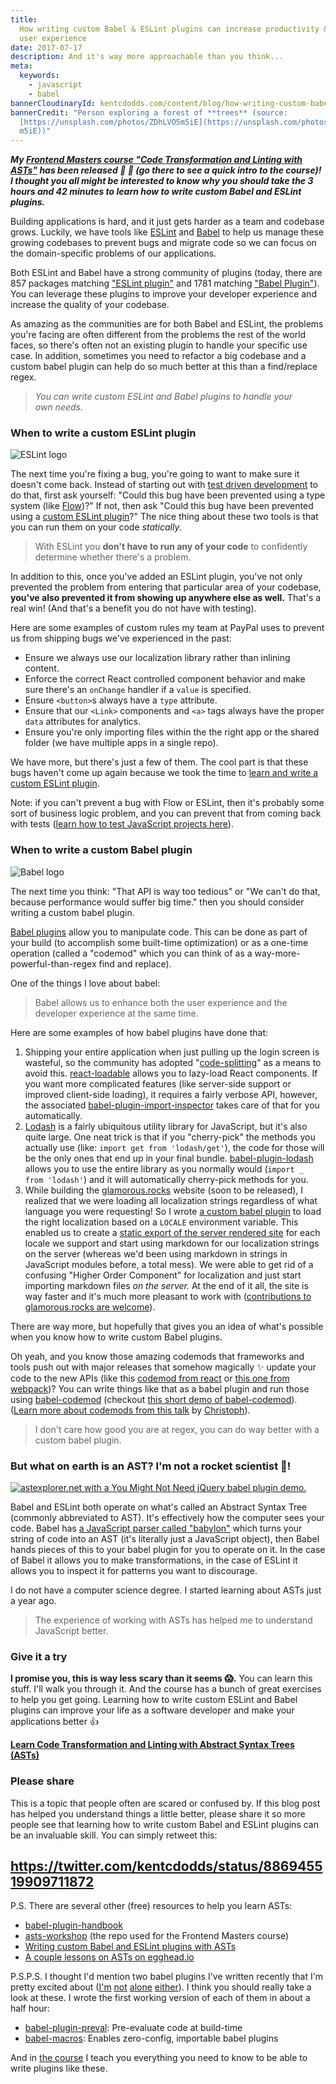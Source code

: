 ```yaml
---
title:
  How writing custom Babel & ESLint plugins can increase productivity & improve
  user experience
date: 2017-07-17
description: And it's way more approachable than you think...
meta:
  keywords:
    - javascript
    - babel
bannerCloudinaryId: kentcdodds.com/content/blog/how-writing-custom-babel-and-eslint-plugins-can-increase-productivity-and-improve-user-experience/banner.jpg
bannerCredit: "Person exploring a forest of **trees** (source:
  [https://unsplash.com/photos/ZDhLVO5m5iE](https://unsplash.com/photos/ZDhLVO5\
  m5iE))"
---
```


**_My
[Frontend Masters course "Code Transformation and Linting with ASTs"](https://frontendmasters.com/courses/linting-asts)
has been released 🎉 🎊 (go there to see a quick intro to the course)! I thought
you all might be interested to know why you should take the 3 hours and 42
minutes to learn how to write custom Babel and ESLint plugins._**

Building applications is hard, and it just gets harder as a team and codebase
grows. Luckily, we have tools like [ESLint](http://eslint.org) and
[Babel](https://babeljs.io) to help us manage these growing codebases to prevent
bugs and migrate code so we can focus on the domain-specific problems of our
applications.

Both ESLint and Babel have a strong community of plugins (today, there are 857
packages matching
["ESLint plugin"](https://www.npmjs.com/search?q=eslint%20plugin&page=1&ranking=optimal)
and 1781 matching
["Babel Plugin"](https://www.npmjs.com/search?q=babel%20plugin)). You can
leverage these plugins to improve your developer experience and increase the
quality of your codebase.

As amazing as the communities are for both Babel and ESLint, the problems you're
facing are often different from the problems the rest of the world faces, so
there's often not an existing plugin to handle your specific use case. In
addition, sometimes you need to refactor a big codebase and a custom babel
plugin can help do so much better at this than a find/replace regex.

> _You can write custom ESLint and Babel plugins to handle your own needs._

### When to write a custom ESLint plugin

![ESLint logo](https://res.cloudinary.com/kentcdodds-com/image/upload/v1625032915/kentcdodds.com/content/blog/how-writing-custom-babel-and-eslint-plugins-can-increase-productivity-and-improve-user-experience/0.png)

The next time you're fixing a bug, you're going to want to make sure it doesn't
come back. Instead of starting out with
[test driven development](https://egghead.io/lessons/javascript-use-test-driven-development)
to do that, first ask yourself: "Could this bug have been prevented using a type
system (like [Flow](https://flow.org))?" If not, then ask "Could this bug have
been prevented using a
[custom ESLint plugin](http://eslint.org/docs/developer-guide/working-with-rules)?"
The nice thing about these two tools is that you can run them on your code
_statically_.

> With ESLint you **don't have to run any of your code** to confidently
> determine whether there's a problem.

In addition to this, once you've added an ESLint plugin, you've not only
prevented the problem from entering that particular area of your codebase,
**you've also prevented it from showing up anywhere else as well.** That's a
real win! (And that's a benefit you do not have with testing).

Here are some examples of custom rules my team at PayPal uses to prevent us from
shipping bugs we've experienced in the past:

- Ensure we always use our localization library rather than inlining content.
- Enforce the correct React controlled component behavior and make sure there's
  an `onChange` handler if a `value` is specified.
- Ensure `<button>`s always have a `type` attribute.
- Ensure that our `<Link>` components and `<a>` tags always have the proper
  `data` attributes for analytics.
- Ensure you're only importing files within the the right app or the shared
  folder (we have multiple apps in a single repo).

We have more, but there's just a few of them. The cool part is that these bugs
haven't come up again because we took the time to
[learn and write a custom ESLint plugin](http://kcd.im/fm-asts).

Note: if you can't prevent a bug with Flow or ESLint, then it's probably some
sort of business logic problem, and you can prevent that from coming back with
tests ([learn how to test JavaScript projects here](http://kcd.im/fm-testing)).

### When to write a custom Babel plugin

![Babel logo](https://res.cloudinary.com/kentcdodds-com/image/upload/v1625032916/kentcdodds.com/content/blog/how-writing-custom-babel-and-eslint-plugins-can-increase-productivity-and-improve-user-experience/1.png)

The next time you think: "That API is way too tedious" or "We can't do that,
because performance would suffer big time." then you should consider writing a
custom babel plugin.

[Babel plugins](https://babeljs.io/docs/plugins) allow you to manipulate code.
This can be done as part of your build (to accomplish some built-time
optimization) or as a one-time operation (called a "codemod" which you can think
of as a way-more-powerful-than-regex find and replace).

One of the things I love about babel:

> Babel allows us to enhance both the user experience and the developer
> experience at the same time.

Here are some examples of how babel plugins have done that:

1.  Shipping your entire application when just pulling up the login screen is
    wasteful, so the community has adopted
    "[code-splitting](https://webpack.js.org/guides/code-splitting)" as a means
    to avoid this.
    [react-loadable](https://github.com/thejameskyle/react-loadable) allows you
    to lazy-load React components. If you want more complicated features (like
    server-side support or improved client-side loading), it requires a fairly
    verbose API, however, the associated
    [babel-plugin-import-inspector](https://github.com/thejameskyle/react-loadable/blob/3a9d9cf34abff075f3ec7919732f95dc6d9453a4/README.md#babel-plugin-import-inspector)
    takes care of that for you automatically.
2.  [Lodash](https://lodash.com) is a fairly ubiquitous utility library for
    JavaScript, but it's also quite large. One neat trick is that if you
    "cherry-pick" the methods you actually use (like:
    `import get from 'lodash/get'`), the code for those will be the only ones
    that end up in your final bundle.
    [babel-plugin-lodash](https://github.com/lodash/babel-plugin-lodash) allows
    you to use the entire library as you normally would
    (`import _ from 'lodash'`) and it will automatically cherry-pick methods for
    you.
3.  While building the [glamorous.rocks](https://rc.glamorous.rocks) website
    (soon to be released), I realized that we were loading all localization
    strings regardless of what language you were requesting! So I wrote
    [a custom babel plugin](https://github.com/kentcdodds/glamorous-website/blob/7ab245a4f99af9f217fd9b7d63f59dae1814f08e/other/babel-plugin-l10n-loader.js)
    to load the right localization based on a `LOCALE` environment variable.
    This enabled us to create a
    [static export of the server rendered site](https://github.com/zeit/next.js/blob/dba24dac9db97dfce07fbdb1725f5ed1f9a40811/readme.md#static-html-export)
    for each locale we support and start using markdown for our localization
    strings on the server (whereas we'd been using markdown in strings in
    JavaScript modules before, a total mess). We were able to get rid of a
    confusing "Higher Order Component" for localization and just start importing
    markdown files _on the server._ At the end of it all, the site is way faster
    and it's much more pleasant to work with
    ([contributions to glamorous.rocks are welcome](https://github.com/kentcdodds/glamorous-website/issues)).

There are way more, but hopefully that gives you an idea of what's possible when
you know how to write custom Babel plugins.

Oh yeah, and you know those amazing codemods that frameworks and tools push out
with major releases that somehow magically ✨ update your code to the new APIs
(like this [codemod from react](https://github.com/reactjs/react-codemod) or
[this one from webpack](https://github.com/webpack/webpack-cli/blob/master/lib/migrate.js))?
You can write things like that as a babel plugin and run those using
[babel-codemod](https://github.com/square/babel-codemod) (checkout
[this short demo of babel-codemod](https://youtu.be/Vj9MOXbC43A?index=1&list=PLV5CVI1eNcJipUVm6RDsOQti_MzHImUMD)).
([Learn more about codemods from this talk](https://youtu.be/d0pOgY8__JM) by
[Christoph](https://twitter.com/cpojer)).

> I don't care how good you are at regex, you can do way better with a custom
> babel plugin.

### But what on earth is an AST? I'm not a rocket scientist 🚀!

[![astexplorer.net with a You Might Not Need jQuery babel plugin demo.](https://res.cloudinary.com/kentcdodds-com/image/upload/v1625032914/kentcdodds.com/content/blog/how-writing-custom-babel-and-eslint-plugins-can-increase-productivity-and-improve-user-experience/2.png)](https://kcd.im/asteymnnj)

Babel and ESLint both operate on what's called an Abstract Syntax Tree (commonly
abbreviated to AST). It's effectively how the computer sees your code. Babel has
[a JavaScript parser called "babylon"](https://github.com/babel/babylon) which
turns your string of code into an AST (it's literally just a JavaScript object),
then Babel hands pieces of this to your babel plugin for you to operate on it.
In the case of Babel it allows you to make transformations, in the case of
ESLint it allows you to inspect it for patterns you want to discourage.

I do not have a computer science degree. I started learning about ASTs just a
year ago.

> The experience of working with ASTs has helped me to understand JavaScript
> better.

### Give it a try

**I promise you, this is way less scary than it seems 😱.** You can learn this
stuff. I'll walk you through it. And the course has a bunch of great exercises
to help you get going. Learning how to write custom ESLint and Babel plugins can
improve your life as a software developer and make your applications better 👍

[**Learn Code Transformation and Linting with Abstract Syntax Trees (ASTs)**](http://kcd.im/fm-asts)

### Please share

This is a topic that people often are scared or confused by. If this blog post
has helped you understand things a little better, please share it so more people
see that learning how to write custom Babel and ESLint plugins can be an
invaluable skill. You can simply retweet this:

## https://twitter.com/kentcdodds/status/886945519909711872

P.S. There are several other (free) resources to help you learn ASTs:

- [babel-plugin-handbook](https://github.com/thejameskyle/babel-handbook/blob/master/translations/en/plugin-handbook.md)
- [asts-workshop](https://github.com/kentcdodds/asts-workshop) (the repo used
  for the Frontend Masters course)
- [Writing custom Babel and ESLint plugins with ASTs](https://youtu.be/VBscbcm2Mok?index=1&list=PLV5CVI1eNcJgNqzNwcs4UKrlJdhfDjshf&t=192s)
- [A couple lessons on ASTs on egghead.io](http://kcd.im/egghead-asts)

P.S.P.S. I thought I'd mention two babel plugins I've written recently that I'm
pretty excited about
([I'm](https://twitter.com/threepointone/status/885884698093899777)
[not](https://twitter.com/mitchellhamiltn/status/886441807420182528)
[alone](https://twitter.com/rauchg/status/886449097770541057)
[either](https://twitter.com/souporserious/status/886803870743121920)). I think
you should really take a look at these. I wrote the first working version of
each of them in about a half hour:

- [babel-plugin-preval](https://github.com/kentcdodds/babel-plugin-preval):
  Pre-evaluate code at build-time
- [babel-macros](https://github.com/kentcdodds/babel-macros): Enables
  zero-config, importable babel plugins

And in [the course](http://kcd.im/fm-asts) I teach you everything you need to
know to be able to write plugins like these.
